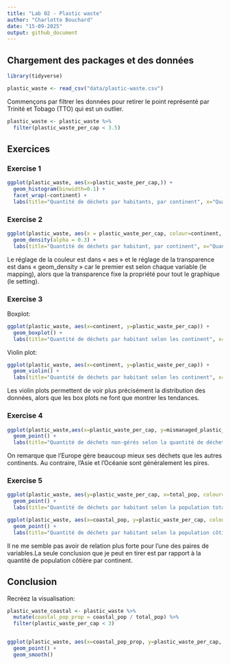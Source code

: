 ```yaml
---
title: "Lab 02 - Plastic waste"
author: "Charlotte Bouchard"
date: "15-09-2025"
output: github_document
---
```


## Chargement des packages et des données

```r
library(tidyverse) 
```

```r
plastic_waste <- read_csv("data/plastic-waste.csv")
```

Commençons par filtrer les données pour retirer le point représenté par Trinité et Tobago (TTO) qui est un outlier.

```r
plastic_waste <- plastic_waste %>%
  filter(plastic_waste_per_cap < 3.5)
```


## Exercices

### Exercise 1

```r
ggplot(plastic_waste, aes(x=plastic_waste_per_cap,)) +
  geom_histogram(binwidth=0.1) +
  facet_wrap(~continent) + 
  labs(title="Quantité de déchets par habitants, par continent", x="Quantité de déchets par habitant (kg/jour)", y="Nombre de pays")
```

### Exercise 2

```r
ggplot(plastic_waste, aes(x = plastic_waste_per_cap, colour=continent, fill = continent)) + 
  geom_density(alpha = 0.3) + 
  labs(title="Quantité de déchets par habitant, par continent", x="Quantité de déchets par habitant (kg/jour)", y="Densité de pays")
```

Le réglage de la couleur est dans « aes » et le réglage de la transparence est dans « geom_density » car le premier est selon chaque variable (le mapping), alors que la transparence fixe la propriété pour tout le graphique (le setting).

### Exercise 3

Boxplot:

```r
ggplot(plastic_waste, aes(x=continent, y=plastic_waste_per_cap)) + 
  geom_boxplot() + 
  labs(title="Quantité de déchets par habitant selon les continent", x="Continents", y="Quantité de déchets par habitant (kg/jour)")
```

Violin plot:

```r
ggplot(plastic_waste, aes(x=continent, y=plastic_waste_per_cap)) + 
  geom_violin() + 
  labs(title="Quantité de déchets par habitant selon les continent", x="Continents", y="Quantité de déchets par habitant (kg/jour)")
```

Les violin plots permettent de voir plus précisément la distribution des données, alors que les box plots ne font que montrer les tendances.

### Exercise 4


```r
ggplot(plastic_waste,aes(x=plastic_waste_per_cap, y=mismanaged_plastic_waste_per_cap, colour = continent)) + 
  geom_point() + 
  labs(title="Quantité de déchets non-gérés selon la quantité de déchets, par continent", x="Quantité de déchets par habitant (kg/jour)", y="Quantité de déchets non-géré par habitant (kg/jour)")
```

On remarque que l'Europe gère beaucoup mieux ses déchets que les autres continents. Au contraire, l'Asie et l'Océanie sont généralement les pires.

### Exercise 5


```r
ggplot(plastic_waste, aes(y=plastic_waste_per_cap, x=total_pop, colour=continent)) + 
  geom_point() + 
  labs(title="Quantité de déchets par habitant selon la population totale, par continent", x="Population totale", y="Quantité de déchets par habitant (kg/jour)")
```

```r
ggplot(plastic_waste, aes(x=coastal_pop, y=plastic_waste_per_cap, colour=continent)) + 
  geom_point() + 
  labs(title="Quantité de déchets par habitant selon la population côtière, par continent", x="Population côtière", y="Quantité de déchets par habitant (kg/jour)")
```

Il ne me semble pas avoir de relation plus forte pour l'une des paires de variables.La seule conclusion que je peut en tirer est par rapport à la quantité de population côtière par continent.

## Conclusion

Recréez la visualisation:

```r
plastic_waste_coastal <- plastic_waste %>% 
  mutate(coastal_pop_prop = coastal_pop / total_pop) %>%
  filter(plastic_waste_per_cap < 3)


ggplot(plastic_waste, aes(x=coastal_pop_prop, y=plastic_waste_per_cap, colour=continent)) + 
  geom_point() + 
  geom_smooth()
```
